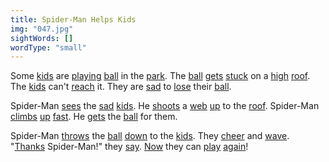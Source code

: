```yaml
---
title: Spider-Man Helps Kids
img: "047.jpg"
sightWords: []
wordType: "small"
---
```


Some <u>kids</u> are <u>playing</u> <u>ball</u> in the <u>park</u>. The <u>ball</u> <u>gets</u> <u>stuck</u> on a <u>high</u> <u>roof</u>. The <u>kids</u> can't <u>reach</u> it. They are <u>sad</u> to <u>lose</u> their <u>ball</u>.

Spider-Man <u>sees</u> the <u>sad</u> <u>kids</u>. He <u>shoots</u> a <u>web</u> <u>up</u> to the <u>roof</u>. Spider-Man <u>climbs</u> <u>up</u> <u>fast</u>. He <u>gets</u> the <u>ball</u> for them.

Spider-Man <u>throws</u> the <u>ball</u> <u>down</u> to the <u>kids</u>. They <u>cheer</u> and <u>wave</u>. "<u>Thanks</u> Spider-Man!" they <u>say</u>. <u>Now</u> they can <u>play</u> <u>again</u>!